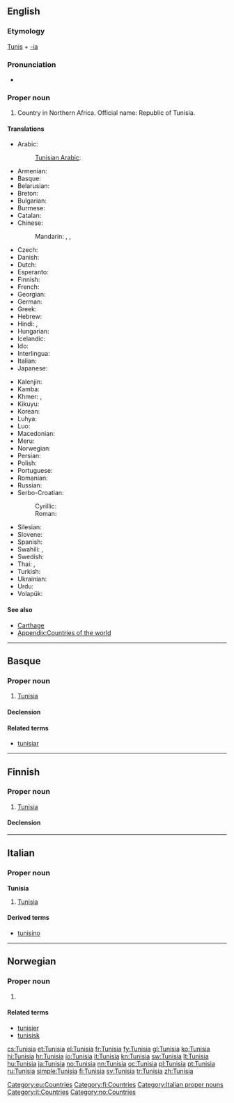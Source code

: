 {{also|Tunísia}}
==English==
{{wikipedia}}

===Etymology===
[[Tunis]] + [[-ia]]

===Pronunciation===
* {{audio|En-us-Tunisia.ogg|Audio (US)}}
*: {{rhymes|iʒə}}

===Proper noun===
{{en-proper noun}}

# Country in Northern Africa. Official name: Republic of Tunisia.

====Translations====
{{trans-top|Republic of Tunisia}}
* Arabic: {{t+|ar|تونس|m|tr=tuunis}}
*: [[Tunisian Arabic]]: {{tø|aeb|تونس|f|alt=تُونِسْ|tr=tūnis|sc=Arab}}
* Armenian: {{t-|hy|Թունիս|tr=T'unis}}
* Basque: {{t-|eu|Tunisia}}
* Belarusian: {{t-|be|Туніс|m|tr=Tunís|sc=Cyrl}}
* Breton: {{t-|br|Tunizia}}
* Bulgarian: {{t-|bg|Тунис|m|tr=Tunís|sc=Cyrl}}
* Burmese: {{t-|my|တူနီးရှားနိုင်ငံ|sc=Mymr}}
* Catalan: {{t+|ca|Tunísia|f}}
* Chinese:
*: Mandarin: {{t-|cmn|突尼斯|tr=Tūnísī|sc=Hani}}, {{t|cmn|突尼西亞|sc=Hani}}, {{t|cmn|突尼西亚|tr=Tūníxīyà|sc=Hani}}
* Czech: {{t+|cs|Tunisko|n}}
* Danish: {{t-|da|Tunesien}}
* Dutch: {{t+|nl|Tunesië}}
* Esperanto: {{t-|eo|Tunizio}}
* Finnish: {{t+|fi|Tunisia}}
* French: {{t+|fr|Tunisie|f}}
* Georgian: {{t-|ka|ტუნისი|tr=tunisi|sc=Geor}}
* German: {{t+|de|Tunesien|n}}
* Greek: {{t+|el|Τυνησία|f}}
* Hebrew: {{t-|he|תוניסיה|sc=Hebr}}
* Hindi: {{t+|hi|ट्यूनिशिया|m|tr=ṭyūniśiyā|sc=Deva}}, {{t-|hi|तूनिस|tr=tūnis|sc=Deva}}
* Hungarian: {{t+|hu|Tunézia}}
* Icelandic: {{t+|is|Túnis|n}}
* Ido: {{t+|io|Tunizia}}
* Interlingua: {{t-|ia|Tunisia}}
* Italian: {{t+|it|Tunisia|f}}
* Japanese: {{t+|ja|チュニジア|tr=Chunijia}}
{{trans-mid}}
* Kalenjin: {{tø|kln|Tunisia}}
* Kamba: {{tø|kam|Tunisia}}
* Khmer: {{t-|km|ប្រទេសទុយណេស៊ី|tr=prɑteih tuynesii|sc=Khmr}}, {{t-|km|ទុយណេស៊ី|tr=tuynesii|sc=Khmr}}
* Kikuyu: {{tø|ki|Tunisia}}
* Korean: {{t+|ko|튀니지|tr=Twiniji|sc=Kore}}
* Luhya: {{tø|luy|Tunisia}}
* Luo: {{tø|luo|Tunisia}}
* Macedonian: {{t-|mk|Тунис|m|tr=Túnis}}
* Meru: {{tø|mer|Tunisia}}
* Norwegian: {{t+|no|Tunisia}}
* Persian: {{t-|fa|تونس|tr=Tunes|sc=fa-Arab}}
* Polish: {{t+|pl|Tunezja}}
* Portuguese: {{t+|pt|Tunísia}}
* Romanian: {{t-|ro|Tunisia|f}}
* Russian: {{t+|ru|Тунис|m|tr=Tunís}}
* Serbo-Croatian:
*: Cyrillic: {{t-|sh|Тунис|m|alt=Ту̀нис|sc=Cyrl}}
*: Roman: {{t-|sh|Tunis|m|alt=Tùnis}}
* Silesian: {{tø|szl|Tůnezyjo|f}}
* Slovene: {{t+|sl|Tunizija|f}}
* Spanish: {{t+|es|Túnez}}
* Swahili: {{t+|sw|Tunisia}}, {{t-|sw|Utunisi}}
* Swedish: {{t+|sv|Tunisien}}
* Thai: {{t-|th|ประเทศตูนิเซีย|tr=bpràtêt dtoonísia|sc=Thai}}, {{t+|th|ตูนิเซีย|tr=dtoonísia|sc=Thai}}
* Turkish: {{t+|tr|Tunus}}
* Ukrainian: {{t+|uk|Туніс|m|tr=Tunís|sc=Cyrl}}
* Urdu: {{t-|ur|تونس|tr=tūnis|sc=ur-Arab}}
* Volapük: {{t+|vo|Tünisän}}
{{trans-bottom}}

====See also====
* [[Carthage]]
* [[Appendix:Countries of the world]]

----

==Basque==
{{wikipedia|lang=eu}}

===Proper noun===
{{head|eu|proper noun}}

# [[#English|Tunisia]]

====Declension====
{{eu-decl-prop inanim noun-a|AWW=Tunisi|a=1}}

====Related terms====
* [[tunisiar]]

[[Category:eu:Countries]]

----

==Finnish==
{{wikipedia|lang=fi}}

===Proper noun===
{{fi-proper noun}}

# [[#English|Tunisia]]

====Declension====
{{fi-decl-kulkija|Tunisi|nopl=1}}

[[Category:fi:Countries]]

----

==Italian==
{{wikipedia|lang=it}}

===Proper noun===
'''Tunisia''' {{f}}

# [[#English|Tunisia]]

====Derived terms====
* [[tunisino]]

[[Category:Italian proper nouns]]
[[Category:it:Countries]]

----

==Norwegian==

===Proper noun===
{{no-proper noun}}

# {{l|en|Tunisia}}

====Related terms====
* [[tunisier]]
* [[tunisisk]]

[[Category:no:Countries]]

[[cs:Tunisia]]
[[et:Tunisia]]
[[el:Tunisia]]
[[fr:Tunisia]]
[[fy:Tunisia]]
[[gl:Tunisia]]
[[ko:Tunisia]]
[[hi:Tunisia]]
[[hr:Tunisia]]
[[io:Tunisia]]
[[it:Tunisia]]
[[kn:Tunisia]]
[[sw:Tunisia]]
[[lt:Tunisia]]
[[hu:Tunisia]]
[[ja:Tunisia]]
[[no:Tunisia]]
[[nn:Tunisia]]
[[oc:Tunisia]]
[[pl:Tunisia]]
[[pt:Tunisia]]
[[ru:Tunisia]]
[[simple:Tunisia]]
[[fi:Tunisia]]
[[sv:Tunisia]]
[[tr:Tunisia]]
[[zh:Tunisia]]